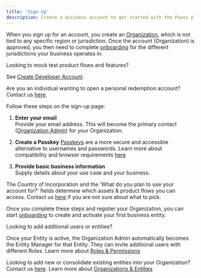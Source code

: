 ```yaml
---
title: 'Sign Up'
description: Create a business account to get started with the Paxos platform.
---
```




When you sign up for an account, you create an [Organization](/guides/dashboard/organization#organization), which is not tied to any specific region or jurisdiction.
Once the account (Organization) is approved, you then need to complete [onboarding](/guides/dashboard/onboard) for the different jurisdictions your business operates in.

<Tip>

Looking to mock test product flows and features?

See [Create Developer Account](/guides/developer/account).

Are you an individual wanting to open a personal redemption account? Contact us [here](https://support.paxos.com/hc/en-us/requests/new).

</Tip>

Follow these steps on the sign-up page:

1. **Enter your email**  
   Provide your email address. This will become the primary contact ([Organization Admin](/guides/dashboard/roles)) for your Organization.

2. **Create a Passkey**
   [Passkeys](/guides/dashboard/passkeys) are a more secure and accessible alternative to usernames and passwords. Learn more about compatibility and browser requirements [here](/guides/dashboard/passkeys)

3. **Provide basic business information**  
   Supply details about your use case and your business.  

<Info>

The Country of Incorporation and the 'What do you plan to use your account for?' fields determine which assets & product flows you can access. Contact us [here](https://support.paxos.com/hc/en-us/requests/new) if you are not sure about what to pick. 

</Info>

Once you complete these steps and register your Organization, you can start [onboarding](/guides/dashboard/onboard) to create and activate your first business entity.

<Tip>

Looking to add additional users or entities?

Once your Entity is active, the Organization Admin automatically becomes the Entity Manager for that Entity. They can invite additional users with different Roles. 
Learn more about [Roles & Permissions](/guides/dashboard/roles)

Looking to add new or consolidate existing entities into your Organization? Contact us [here](https://support.paxos.com/hc/en-us/requests/new). 
Learn more about [Organizations & Entities](/guides/dashboard/organization#organization)

</Tip>
